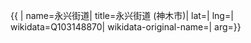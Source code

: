 {{ {{{1|PRC admin/showdata}}}|
name=永兴街道|
title=永兴街道 (神木市)|
lat=|
lng=|
wikidata=Q103148870|
wikidata-original-name=|
arg={{{arg|}}}}}